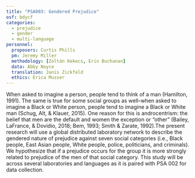 ```yaml
---
title: "PSA003: Gendered Prejudice"
osf: bdycf
categories:
  - prejudice
  - gender
  - multi-language
personnel:
  proposers: Curtis Phills
  pm: Jeremy Miller
  methodology: [Zoltán Kekecs, Erin Buchanan]
  data: Abby Noyce
  translation: Janis Zickfeld
  ethics: Erica Musser
---
```


When asked to imagine a person, people tend to think of a man (Hamilton, 1991). The same is true for some social groups as well–when asked to imagine a Black or White person, people tend to imagine a Black or White man (Schug, Alt, & Klauer, 2015). One reason for this is androcentrism: the belief that men are the default and women the exception or “other” (Bailey, LaFrance, & Dovidio, 2018; Bem, 1993; Smith & Zarate, 1992).The present research will use a global distributed laboratory network to describe the gendered nature of prejudice against seven social categories (i.e., Black people, East Asian people, White people, police, politicians, and criminals). We hypothesize that if a prejudice occurs for the group it is more strongly related to prejudice of the men of that social category. This study will be across several laboratories and languages as it is paired with PSA 002 for data collection.
